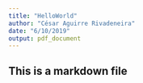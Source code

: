 ```yaml
---
title: "HelloWorld"
author: "César Aguirre Rivadeneira"
date: "6/10/2019"
output: pdf_document
---
```


## This is a markdown file

